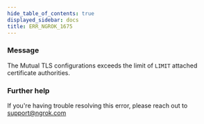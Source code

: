 ```yaml
---
hide_table_of_contents: true
displayed_sidebar: docs
title: ERR_NGROK_1675
---
```


### Message

The Mutual TLS configurations exceeds the limit of `LIMIT` attached certificate authorities.

<ErrorDetails />

### Further help

If you're having trouble resolving this error, please reach out to [support@ngrok.com](mailto:support@ngrok.com?subject=Help%20with%20ERR_NGROK_1675)
